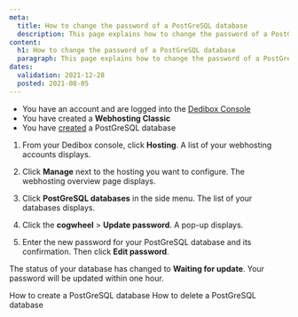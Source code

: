 ```yaml
---
meta:
  title: How to change the password of a PostGreSQL database
  description: This page explains how to change the password of a PostGreSQL database
content:
  h1: How to change the password of a PostGreSQL database
  paragraph: This page explains how to change the password of a PostGreSQL database
dates:
  validation: 2021-12-28
  posted: 2021-08-05
---
```


<Message type="requirement">

  - You have an account and are logged into the [Dedibox Console](https://console.online.net)
  - You have created a **Webhosting Classic**
  - You have [created](/webhosting/classic/how-to/create-postgresql-database) a PostGreSQL database

</Message>

1. From your Dedibox console, click **Hosting**. A list of your webhosting accounts displays.

2. Click **Manage** next to the hosting you want to configure. The webhosting overview page displays.

3. Click **PostGreSQL databases** in the side menu. The list of your databases displays.

4. Click the **cogwheel** > **Update password**. A pop-up displays.

5. Enter the new password for your PostGreSQL database and its confirmation. Then click **Edit password**.

The status of your database has changed to **Waiting for update**. Your password will be updated within one hour. 

<Navigation title="See Also">
  <PreviousButton to="/webhosting/classic/how-to/create-postgresql-database/">How to create a PostGreSQL database</PreviousButton>
  <NextButton to="/webhosting/classic/how-to/delete-postgresql-database/">How to delete a PostGreSQL database</NextButton>
</Navigation> 